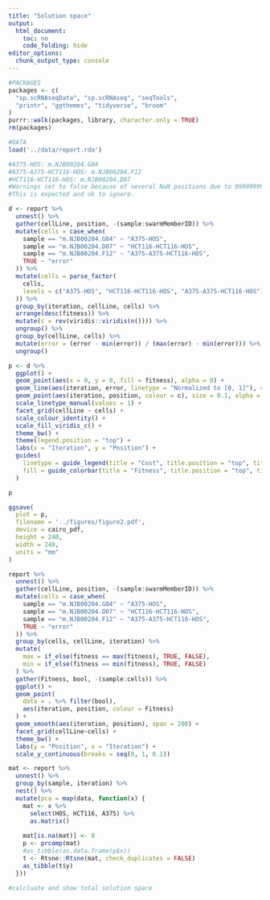 ```yaml
---
title: "Solution space"
output:
  html_document:
    toc: no
    code_folding: hide
editor_options: 
  chunk_output_type: console
---
```


```r
#PACKAGES
packages <- c(
  "sp.scRNAseqData", "sp.scRNAseq", "seqTools",
  "printr", "ggthemes", "tidyverse", "broom"
)
purrr::walk(packages, library, character.only = TRUE)
rm(packages)

#DATA
load('../data/report.rda')
```


```r
#A375-HOS: m.NJB00204.G04
#A375-A375-HCT116-HOS: m.NJB00204.F12
#HCT116-HCT116-HOS: m.NJB00204.D07
#Warnings set to false because of several NaN positions due to 999999999 fitness
#This is expected and ok to ignore.

d <- report %>% 
  unnest() %>% 
  gather(cellLine, position, -(sample:swarmMemberID)) %>% 
  mutate(cells = case_when(
    sample == "m.NJB00204.G04" ~ "A375-HOS",
    sample == "m.NJB00204.D07" ~ "HCT116-HCT116-HOS",
    sample == "m.NJB00204.F12" ~ "A375-A375-HCT116-HOS",
    TRUE ~ "error"
  )) %>%
  mutate(cells = parse_factor(
    cells,
    levels = c("A375-HOS", "HCT116-HCT116-HOS", "A375-A375-HCT116-HOS")
  )) %>%
  group_by(iteration, cellLine, cells) %>%
  arrange(desc(fitness)) %>%
  mutate(c = rev(viridis::viridis(n()))) %>%
  ungroup() %>%
  group_by(cellLine, cells) %>%
  mutate(error = (error - min(error)) / (max(error) - min(error))) %>%
  ungroup() 

p <- d %>%
  ggplot() +
  geom_point(aes(x = 0, y = 0, fill = fitness), alpha = 0) +
  geom_line(aes(iteration, error, linetype = "Normalized to [0, 1]"), colour = "red", size = 0.5) +
  geom_point(aes(iteration, position, colour = c), size = 0.1, alpha = 1) +
  scale_linetype_manual(values = 1) +
  facet_grid(cellLine ~ cells) +
  scale_colour_identity() +
  scale_fill_viridis_c() +
  theme_bw() +
  theme(legend.position = "top") +
  labs(x = "Iteration", y = "Position") +
  guides(
    linetype = guide_legend(title = "Cost", title.position = "top", title.hjust = 0.5),
    fill = guide_colorbar(title = "Fitness", title.position = "top", title.hjust = 0.5, barwidth = 12)
  )

p 

ggsave(
  plot = p,
  filename = '../figures/figure2.pdf',
  device = cairo_pdf,
  height = 240,
  width = 240,
  units = "mm"
)
```


```r
report %>%
  unnest() %>% 
  gather(cellLine, position, -(sample:swarmMemberID)) %>% 
  mutate(cells = case_when(
    sample == "m.NJB00204.G04" ~ "A375-HOS",
    sample == "m.NJB00204.D07" ~ "HCT116-HCT116-HOS",
    sample == "m.NJB00204.F12" ~ "A375-A375-HCT116-HOS",
    TRUE ~ "error"
  )) %>%
  group_by(cells, cellLine, iteration) %>%
  mutate(
    max = if_else(fitness == max(fitness), TRUE, FALSE),
    min = if_else(fitness == min(fitness), TRUE, FALSE)
  ) %>%
  gather(Fitness, bool, -(sample:cells)) %>%
  ggplot() +
  geom_point(
    data = . %>% filter(bool), 
    aes(iteration, position, colour = Fitness)
  ) +
  geom_smooth(aes(iteration, position), span = 200) +
  facet_grid(cellLine~cells) +
  theme_bw() +
  labs(y = "Position", x = "Iteration") +
  scale_y_continuous(breaks = seq(0, 1, 0.1))
```

```r
mat <- report %>%
  unnest() %>%
  group_by(sample, iteration) %>%
  nest() %>%
  mutate(pca = map(data, function(x) {
    mat <- x %>% 
      select(HOS, HCT116, A375) %>%
      as.matrix()
    
    mat[is.na(mat)] <- 0
    p <- prcomp(mat)
    #as_tibble(as.data.frame(p$x))
    t <- Rtsne::Rtsne(mat, check_duplicates = FALSE)
    as_tibble(t$y)
  }))

```

```r
#calcluate and show total solution space
```

